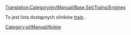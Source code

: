 [[Translation:Category/en/Manual/Base Set/Trains/Engines]]

To jest lista dostępnych silników <!--[[Trains|train]]-->[[pl/Manual/Pociągi|train]] .

<!--[[Category:Trains]]-->[[Category:pl/Manual/Koleje]]